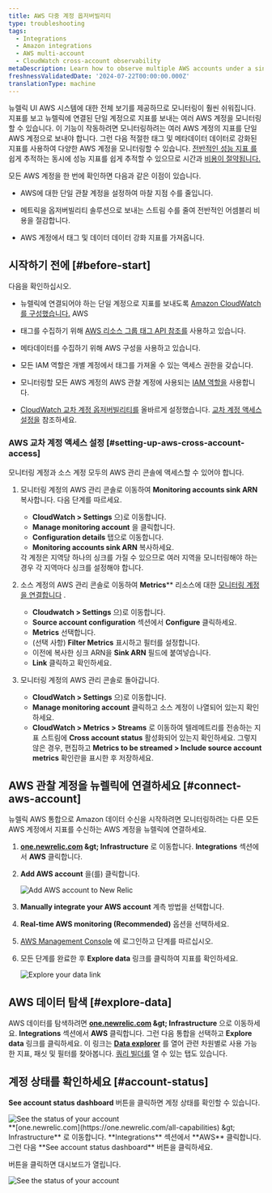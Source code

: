 ```yaml
---
title: AWS 다중 계정 옵저버빌리티
type: troubleshooting
tags:
  - Integrations
  - Amazon integrations
  - AWS multi-account
  - CloudWatch cross-account observability
metaDescription: Learn how to observe multiple AWS accounts under a single account on the New Relic user interface.
freshnessValidatedDate: '2024-07-22T00:00:00.000Z'
translationType: machine
---
```


뉴렐릭 UI AWS 시스템에 대한 전체 보기를 제공하므로 모니터링이 훨씬 쉬워집니다. 지표를 보고 뉴렐릭에 연결된 단일 계정으로 지표를 보내는 여러 AWS 계정을 모니터링할 수 있습니다. 이 기능이 작동하려면 모니터링하려는 여러 AWS 계정의 지표를 단일 AWS 계정으로 보내야 합니다. 그런 다음 적절한 태그 및 메타데이터 데이터로 강화된 지표를 사용하여 다양한 AWS 계정을 모니터링할 수 있습니다. [전반적인 성능 지표 를](/docs/data-apis/understand-data/new-relic-data-types/) 쉽게 추적하는 동시에 성능 지표를 쉽게 추적할 수 있으므로 시간과 [비용이 절약됩니다.](/docs/accounts/accounts-billing/new-relic-one-pricing-billing/data-ingest-billing/)

모든 AWS 계정을 한 번에 확인하면 다음과 같은 이점이 있습니다.

* AWS에 대한 단일 관찰 계정을 설정하여 마찰 지점 수를 줄입니다.

* 메트릭을 옵저버빌리티 솔루션으로 보내는 스트림 수를 줄여 전반적인 어셈블리 비용을 절감합니다.

* AWS 계정에서 태그 및 데이터 데이터 강화 지표를 가져옵니다.

## 시작하기 전에 [#before-start]

다음을 확인하십시오.

* 뉴렐릭에 연결되어야 하는 단일 계정으로 지표를 보내도록 [Amazon CloudWatch를 구성했습니다.](https://aws.amazon.com/cloudwatch/) AWS

* 태그를 수집하기 위해 [AWS 리소스 그룹 태그 API 참조를](https://docs.aws.amazon.com/resourcegroupstagging/latest/APIReference/overview.html) 사용하고 있습니다.

* 메타데이터를 수집하기 위해 AWS 구성을 사용하고 있습니다.

* 모든 IAM 역할은 개별 계정에서 태그를 가져올 수 있는 액세스 권한을 갖습니다.

* 모니터링할 모든 AWS 계정의 AWS 관찰 계정에 사용되는 [IAM 역할을](https://docs.aws.amazon.com/IAM/latest/UserGuide/id_roles.html) 사용합니다.

* [CloudWatch 교차 계정 옵저버빌리티를](https://docs.aws.amazon.com/AmazonCloudWatch/latest/monitoring/CloudWatch-Unified-Cross-Account.html) 올바르게 설정했습니다. [교차 계정 액세스 설정을](#setting-up-aws-cross-account-access) 참조하세요.

### AWS 교차 계정 액세스 설정 [#setting-up-aws-cross-account-access]

모니터링 계정과 소스 계정 모두의 AWS 관리 콘솔에 액세스할 수 있어야 합니다.

1. 모니터링 계정의 AWS 관리 콘솔로 이동하여 <DNT>**Monitoring accounts sink ARN**</DNT> 복사합니다. 다음 단계를 따르세요.

   * <DNT>**CloudWatch &gt; Settings**</DNT> 으)로 이동합니다.
   * <DNT>**Manage monitoring account**</DNT> 을 클릭합니다.
   * <DNT>**Configuration details**</DNT> 탭으로 이동합니다.
   * <DNT>**Monitoring accounts sink ARN**</DNT> 복사하세요.

   <Callout variant="important">
     각 계정은 지역당 하나의 싱크를 가질 수 있으므로 여러 지역을 모니터링해야 하는 경우 각 지역마다 싱크를 설정해야 합니다.
   </Callout>

2. 소스 계정의 AWS 관리 콘솔로 이동하여 <DNT>**Metrics**\*\*</DNT> 리소스에 대한 [모니터링 계정을 연결합니다](https://docs.aws.amazon.com/AmazonCloudWatch/latest/monitoring/CloudWatch-Unified-Cross-Account-Setup.html) .

   * <DNT>**Cloudwatch &gt; Settings**</DNT> 으)로 이동합니다.
   * <DNT>**Source account configuration**</DNT> 섹션에서 <DNT>**Configure**</DNT> 클릭하세요.
   * <DNT>**Metrics**</DNT> 선택합니다.
   * (선택 사항) <DNT>**Filter Metrics**</DNT> 표시하고 필터를 설정합니다.
   * 이전에 복사한 싱크 ARN을 <DNT>**Sink ARN**</DNT> 필드에 붙여넣습니다.
   * <DNT>**Link**</DNT> 클릭하고 확인하세요.

3. 모니터링 계정의 AWS 관리 콘솔로 돌아갑니다.

   * <DNT>**CloudWatch &gt; Settings**</DNT> 으)로 이동합니다.
   * <DNT>**Manage monitoring account**</DNT> 클릭하고 소스 계정이 나열되어 있는지 확인하세요.
   * <DNT>**CloudWatch &gt; Metrics &gt; Streams**</DNT> 로 이동하여 텔레메트리를 전송하는 지표 스트림에 <DNT>**Cross account status**</DNT> 활성화되어 있는지 확인하세요. 그렇지 않은 경우, 편집하고 <DNT>**Metrics to be streamed &gt; Include source account metrics**</DNT> 확인란을 표시한 후 저장하세요.

## AWS 관찰 계정을 뉴렐릭에 연결하세요 [#connect-aws-account]

뉴렐릭 AWS 통합으로 Amazon 데이터 수신을 시작하려면 모니터링하려는 다른 모든 AWS 계정에서 지표를 수신하는 AWS 계정을 뉴렐릭에 연결하세요.

1. <DNT>**[one.newrelic.com](https://one.newrelic.com/all-capabilities) &amp;gt; Infrastructure**</DNT> 로 이동합니다. <DNT>**Integrations**</DNT> 섹션에서 <DNT>**AWS**</DNT> 클릭합니다.

2. <DNT>**Add AWS account**</DNT> 을(를) 클릭합니다.

   <img title="Add AWS account to New Relic" alt="Add AWS account to New Relic" src="/images/infrastructure_screenshot-crop_aws-add-account.webp" />

3. <DNT>**Manually integrate your AWS account**</DNT> 계측 방법을 선택합니다.

4. <DNT>**Real-time AWS monitoring (Recommended)**</DNT> 옵션을 선택하세요.

5. [AWS Management Console](https://aws.amazon.com/console/) 에 로그인하고 단계를 따르십시오.

6. 모든 단계를 완료한 후 <DNT>**Explore data**</DNT> 링크를 클릭하여 지표를 확인하세요.

   <img title="Explore your data link" alt="Explore your data link" src="/images/infrastructure_screenshot-crop_aws-explore-data-link.webp" />

## AWS 데이터 탐색 [#explore-data]

AWS 데이터를 탐색하려면 <DNT>**[one.newrelic.com](https://one.newrelic.com/all-capabilities) &amp;gt; Infrastructure**</DNT> 으로 이동하세요. <DNT>**Integrations**</DNT> 섹션에서 <DNT>**AWS**</DNT> 클릭합니다. 그런 다음 통합을 선택하고 <DNT>**Explore data**</DNT> 링크를 클릭하세요. 이 링크는 <DNT>[**Data explorer**](/docs/query-your-data/explore-query-data/browse-data/introduction-data-explorer/)</DNT> 를 열어 관련 차원별로 사용 가능한 지표, 패싯 및 필터를 찾아봅니다. [쿼리 빌더를](/docs/telemetry-data-platform/get-data/apis/query-metric-data-type/) 열 수 있는 탭도 있습니다.

## 계정 상태를 확인하세요 [#account-status]

<DNT>**See account status dashboard**</DNT> 버튼을 클릭하면 계정 상태를 확인할 수 있습니다.

<img title="See the status of your account" alt="See the status of your account" src="/images/infrastructure_screenshot-crop_aws-see-account-status-dashboard.webp" />

<figcaption>
  <DNT>**[one.newrelic.com](https://one.newrelic.com/all-capabilities) &amp;gt; Infrastructure**</DNT> 로 이동합니다. <DNT>**Integrations**</DNT> 섹션에서 <DNT>**AWS**</DNT> 클릭합니다. 그런 다음 <DNT>**See account status dashboard**</DNT> 버튼을 클릭하세요.
</figcaption>

버튼을 클릭하면 대시보드가 열립니다.

<img title="See the status of your account" alt="See the status of your account" src="/images/infrastructure_screenshot-crop_aws-account-status-dashboard.webp" />